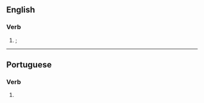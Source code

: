 ==English==

===Verb===
{{head|en|verb form}}

# {{lb|en|American spelling}} {{alternative spelling of|en|neutralises|nodot=t}}; {{en-third-person singular of|neutralize}}

----

==Portuguese==

===Verb===
{{head|pt|verb form}}

# {{pt-verb form of|neutralizar}}